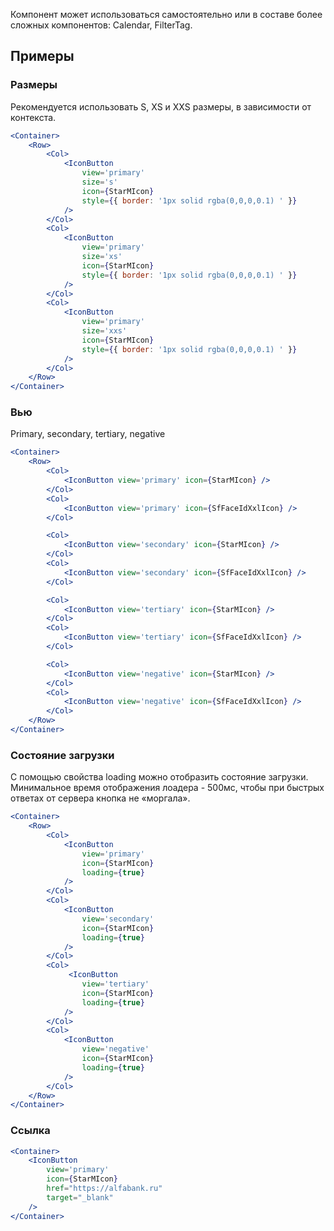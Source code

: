 Компонент может использоваться самостоятельно или в составе более сложных компонентов: Calendar, FilterTag.

## Примеры

### Размеры
Рекомендуется использовать S, XS и XXS размеры, в зависимости от контекста.

```jsx live
<Container>
    <Row>
        <Col>
            <IconButton
                view='primary'
                size='s'
                icon={StarMIcon}
                style={{ border: '1px solid rgba(0,0,0,0.1) ' }}
            />
        </Col>
        <Col>
            <IconButton
                view='primary'
                size='xs'
                icon={StarMIcon}
                style={{ border: '1px solid rgba(0,0,0,0.1) ' }}
            />
        </Col>
        <Col>
            <IconButton
                view='primary'
                size='xxs'
                icon={StarMIcon}
                style={{ border: '1px solid rgba(0,0,0,0.1) ' }}
            />
        </Col>
    </Row>
</Container>
```

### Вью
Primary, secondary, tertiary, negative

```jsx live
<Container> 
    <Row>
        <Col>
            <IconButton view='primary' icon={StarMIcon} />
        </Col>
        <Col>
            <IconButton view='primary' icon={SfFaceIdXxlIcon} />
        </Col>

        <Col>
            <IconButton view='secondary' icon={StarMIcon} />
        </Col>
        <Col>
            <IconButton view='secondary' icon={SfFaceIdXxlIcon} />
        </Col>

        <Col>
            <IconButton view='tertiary' icon={StarMIcon} />
        </Col>
        <Col>
            <IconButton view='tertiary' icon={SfFaceIdXxlIcon} />
        </Col>

        <Col>
            <IconButton view='negative' icon={StarMIcon} />
        </Col>
        <Col>
            <IconButton view='negative' icon={SfFaceIdXxlIcon} />
        </Col>
    </Row>
</Container>
```
### Состояние загрузки
С помощью свойства loading можно отобразить состояние загрузки. Минимальное время отображения лоадера - 500мс, чтобы при быстрых ответах от сервера кнопка не «моргала».

```jsx live
<Container>
    <Row>
        <Col>
            <IconButton
                view='primary'
                icon={StarMIcon}
                loading={true}
            />
        </Col>
        <Col>
            <IconButton
                view='secondary'
                icon={StarMIcon}
                loading={true}
            />
        </Col>
        <Col>
             <IconButton
                view='tertiary'
                icon={StarMIcon}
                loading={true}
            />
        </Col>
        <Col>
            <IconButton
                view='negative'
                icon={StarMIcon}
                loading={true}
            />
        </Col>  
    </Row>
</Container>
```


### Ссылка

```jsx live
<Container>
    <IconButton
        view='primary'
        icon={StarMIcon}
        href="https://alfabank.ru"
        target="_blank"
    />
</Container>
```
